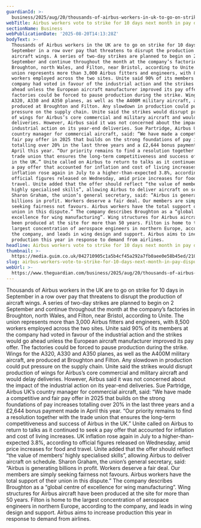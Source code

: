 ```yaml
---
guardianId: >-
  business/2025/aug/20/thousands-of-airbus-workers-in-uk-to-go-on-strike-in-dispute-over-pay
webTitle: Airbus workers vote to strike for 10 days next month in pay dispute
sectionName: Business
webPublicationDate: '2025-08-20T14:13:28Z'
bodyText: >-
  Thousands of Airbus workers in the UK are to go on strike for 10 days in
  September in a row over pay that threatens to disrupt the production of
  aircraft wings. A series of two-day strikes are planned to begin on 2
  September and continue throughout the month at the company’s factories in
  Broughton, north Wales, and Filton, near Bristol, according to Unite. The
  union represents more than 3,000 Airbus fitters and engineers, with 8,500
  workers employed across the two sites. Unite said 90% of its members at the
  company had voted in favour of the industrial action and the strikes would go
  ahead unless the European aircraft manufacturer improved its pay offer. The
  factories could be forced to pause production during the strike. Wings for the
  A320, A330 and A350 planes, as well as the A400M military aircraft, are
  produced at Broughton and Filton. Any slowdown in production could put
  pressure on the supply chain. Unite said the strikes would disrupt production
  of wings for Airbus’s core commercial and military aircraft and would delay
  deliveries. However, Airbus said it was not concerned about the impact of the
  industrial action on its year-end deliveries. Sue Partridge, Airbus UK’s
  country manager for commercial aircraft, said: “We have made a competitive and
  fair pay offer in 2025 that builds on the strong foundations of pay increases
  totalling over 20% in the last three years and a £2,644 bonus payment made in
  April this year. “Our priority remains to find a resolution together with the
  trade union that ensures the long-term competitiveness and success of Airbus
  in the UK.” Unite called on Airbus to return to talks as it continued to seek
  a pay offer that accounted for inflation and cost of living increases. UK
  inflation rose again in July to a higher-than-expected 3.8%, according to
  official figures released on Wednesday, amid price increases for food and
  travel. Unite added that the offer should reflect “the value of members’
  highly specialised skills”, allowing Airbus to deliver aircraft on schedule.
  Sharon Graham, the union’s general secretary, said: “Airbus is generating
  billions in profit. Workers deserve a fair deal. Our members are simply
  seeking fairness not favours. Airbus workers have the total support of their
  union in this dispute.” The company describes Broughton as a “global centre of
  excellence for wing manufacturing”. Wing structures for Airbus aircraft have
  been produced at the site for more than 50 years. Filton is home to the
  largest concentration of aerospace engineers in northern Europe, according to
  the company, and leads in wing design and support. Airbus aims to increase
  production this year in response to demand from airlines.
headline: Airbus workers vote to strike for 10 days next month in pay dispute
thumbnail: >-
  https://media.guim.co.uk/042710905c1a5b4cf45a292a7fb0aee0e58b45ed/210_0_2525_2019/500.jpg
slug: airbus-workers-vote-to-strike-for-10-days-next-month-in-pay-dispute
webUrl: >-
  https://www.theguardian.com/business/2025/aug/20/thousands-of-airbus-workers-in-uk-to-go-on-strike-in-dispute-over-pay
---
```

Thousands of Airbus workers in the UK are to go on strike for 10 days in September in a row over pay that threatens to disrupt the production of aircraft wings. A series of two-day strikes are planned to begin on 2 September and continue throughout the month at the company’s factories in Broughton, north Wales, and Filton, near Bristol, according to Unite. The union represents more than 3,000 Airbus fitters and engineers, with 8,500 workers employed across the two sites. Unite said 90% of its members at the company had voted in favour of the industrial action and the strikes would go ahead unless the European aircraft manufacturer improved its pay offer. The factories could be forced to pause production during the strike. Wings for the A320, A330 and A350 planes, as well as the A400M military aircraft, are produced at Broughton and Filton. Any slowdown in production could put pressure on the supply chain. Unite said the strikes would disrupt production of wings for Airbus’s core commercial and military aircraft and would delay deliveries. However, Airbus said it was not concerned about the impact of the industrial action on its year-end deliveries. Sue Partridge, Airbus UK’s country manager for commercial aircraft, said: “We have made a competitive and fair pay offer in 2025 that builds on the strong foundations of pay increases totalling over 20% in the last three years and a £2,644 bonus payment made in April this year. “Our priority remains to find a resolution together with the trade union that ensures the long-term competitiveness and success of Airbus in the UK.” Unite called on Airbus to return to talks as it continued to seek a pay offer that accounted for inflation and cost of living increases. UK inflation rose again in July to a higher-than-expected 3.8%, according to official figures released on Wednesday, amid price increases for food and travel. Unite added that the offer should reflect “the value of members’ highly specialised skills”, allowing Airbus to deliver aircraft on schedule. Sharon Graham, the union’s general secretary, said: “Airbus is generating billions in profit. Workers deserve a fair deal. Our members are simply seeking fairness not favours. Airbus workers have the total support of their union in this dispute.” The company describes Broughton as a “global centre of excellence for wing manufacturing”. Wing structures for Airbus aircraft have been produced at the site for more than 50 years. Filton is home to the largest concentration of aerospace engineers in northern Europe, according to the company, and leads in wing design and support. Airbus aims to increase production this year in response to demand from airlines.
